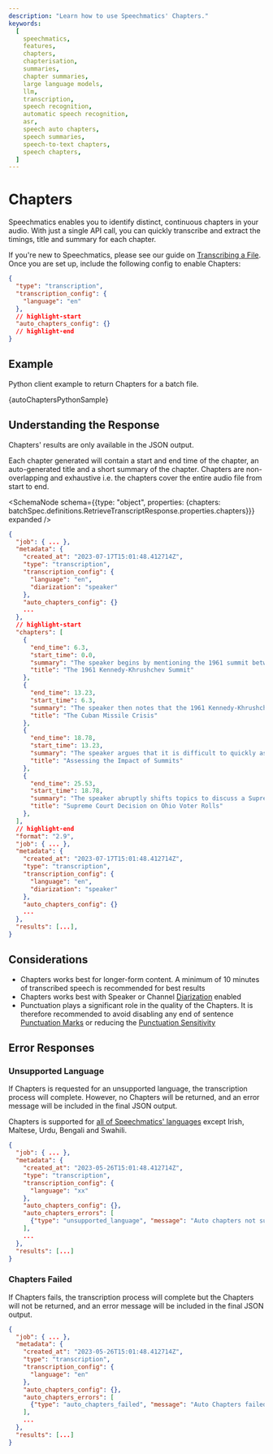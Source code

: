 ```yaml
---
description: "Learn how to use Speechmatics' Chapters."
keywords:
  [
    speechmatics,
    features,
    chapters,
    chapterisation,
    summaries,
    chapter summaries,
    large language models,
    llm,
    transcription,
    speech recognition,
    automatic speech recognition,
    asr,
    speech auto chapters,
    speech summaries,
    speech-to-text chapters,
    speech chapters,
  ]
---
```



# Chapters

Speechmatics enables you to identify distinct, continuous chapters in your audio. With just a single API call, you can quickly transcribe and extract the timings, title and summary for each chapter.

If you're new to Speechmatics, please see our guide on [Transcribing a File](/speech-to-text/batch-transcription/quickstart). Once you are set up, include the following config to enable Chapters:

```json
{
  "type": "transcription",
  "transcription_config": {
    "language": "en"
  },
  // highlight-start
  "auto_chapters_config": {}
  // highlight-end
}
```

## Example

Python client example to return Chapters for a batch file.

<CodeBlock language="python">
  {autoChaptersPythonSample}
</CodeBlock>

## Understanding the Response

Chapters' results are only available in the JSON output.

Each chapter generated will contain a start and end time of the chapter, an auto-generated title and a short summary of the chapter. 
Chapters are non-overlapping and exhaustive i.e. the chapters cover the entire audio file from start to end.

<SchemaNode schema={{type: "object", properties: {chapters: batchSpec.definitions.RetrieveTranscriptResponse.properties.chapters}}} expanded />

```json
{
  "job": { ... },
  "metadata": {
    "created_at": "2023-07-17T15:01:48.412714Z",
    "type": "transcription",
    "transcription_config": {
      "language": "en",
      "diarization": "speaker"
    },
    "auto_chapters_config": {}
    ...
  },
  // highlight-start
  "chapters": [
    {
      "end_time": 6.3,
      "start_time": 0.0,
      "summary": "The speaker begins by mentioning the 1961 summit between President Kennedy and Soviet Premier Khrushchev, noting that in hindsight it appeared to be a failure. However, the speaker says that summits like this often have long-term impacts that are not immediately clear.",
      "title": "The 1961 Kennedy-Khrushchev Summit"
    },
    {
      "end_time": 13.23,
      "start_time": 6.3,
      "summary": "The speaker then notes that the 1961 Kennedy-Khrushchev summit contributed to the later Cuban Missile Crisis, further illustrating the complex impacts summits can have.",
      "title": "The Cuban Missile Crisis"
    },
    {
      "end_time": 18.78,
      "start_time": 13.23,
      "summary": "The speaker argues that it is difficult to quickly assess the impact of summits like the recent one. The speaker says we will not be able to make definitive judgments about the impacts of this summit right away.",
      "title": "Assessing the Impact of Summits"
    },
    {
      "end_time": 25.53,
      "start_time": 18.78,
      "summary": "The speaker abruptly shifts topics to discuss a Supreme Court decision upholding Ohio's law to purge voter rolls, which are some of the strictest voter roll purge laws in the country.",
      "title": "Supreme Court Decision on Ohio Voter Rolls"
    },
  ],
  // highlight-end
  "format": "2.9",
  "job": { ... },
  "metadata": {
    "created_at": "2023-07-17T15:01:48.412714Z",
    "type": "transcription",
    "transcription_config": {
      "language": "en",
      "diarization": "speaker"
    },
    "auto_chapters_config": {}
    ...
  },
  "results": [...],
}
```


## Considerations

- Chapters works best for longer-form content. A minimum of 10 minutes of transcribed speech is recommended for best results
- Chapters works best with Speaker or Channel [Diarization](/speech-to-text/output-enhancements/diarization) enabled
- Punctuation plays a significant role in the quality of the Chapters. It is therefore recommended to avoid disabling any end of sentence [Punctuation Marks](/speech-to-text/output-enhancements/punctuation-settings) or reducing the [Punctuation Sensitivity](/speech-to-text/output-enhancements/punctuation-settings)


## Error Responses

### Unsupported Language

If Chapters is requested for an unsupported language, the transcription process will complete. However, no Chapters will be returned, and an error message will be included in the final JSON output.

Chapters is supported for [all of Speechmatics' languages](/speech-to-text/supported-languages) except Irish, Maltese, Urdu, Bengali and Swahili.

```json
{
  "job": { ... },
  "metadata": {
    "created_at": "2023-05-26T15:01:48.412714Z",
    "type": "transcription",
    "transcription_config": {
      "language": "xx"
    },
    "auto_chapters_config": {},
    "auto_chapters_errors": [
      {"type": "unsupported_language", "message": "Auto chapters not supported for xx."}
    ],
    ...
  },
  "results": [...]
}
```

### Chapters Failed

If Chapters fails, the transcription process will complete but the Chapters will not be returned, and an error message will be included in the final JSON output.

```json
{
  "job": { ... },
  "metadata": {
    "created_at": "2023-05-26T15:01:48.412714Z",
    "type": "transcription",
    "transcription_config": {
      "language": "en"
    },
    "auto_chapters_config": {},
    "auto_chapters_errors": [
      {"type": "auto_chapters_failed", "message": "Auto Chapters failed."}
    ],
    ...
  },
  "results": [...]
}
```
